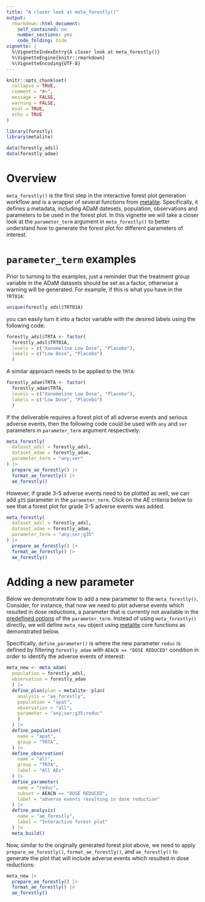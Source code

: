 ```yaml
---
title: "A closer look at meta_forestly()"
output:
  rmarkdown::html_document:
    self_contained: no
    number_sections: yes
    code_folding: hide
vignette: |
  %\VignetteIndexEntry{A closer look at meta_forestly()}
  %\VignetteEngine{knitr::rmarkdown}
  %\VignetteEncoding{UTF-8}
---
```


```r
knitr::opts_chunk$set(
  collapse = TRUE,
  comment = "#>",
  message = FALSE,
  warning = FALSE,
  eval = TRUE,
  echo = TRUE
)
```

```r
library(forestly)
library(metalite)
```

```r
data(forestly_adsl)
data(forestly_adae)
```


# Overview

`meta_forestly()` is the first step in the interactive forest plot generation workflow and is a wrapper of several functions from [metalite](https://merck.github.io/metalite/). Specifically, it defines a metadata, including ADaM datesets, population, observations and parameters to be used in the forest plot. 
In this vignette we will take a closer look at the `parameter_term` argument in `meta_forestly()` to better understand how to generate the forest plot for different parameters of interest.

# `parameter_term` examples

Prior to turning to the examples, just a reminder that the treatment group variable in the ADaM datasets should be set as a factor, otherwise a warning will be generated. 
For example, if this is what you have in the `TRT01A`:
```r
unique(forestly_adsl$TRT01A)
```

you can easily turn it into a factor variable with the desired labels using the following code: 

```r
forestly_adsl$TRTA <- factor(
  forestly_adsl$TRT01A, 
  levels = c("Xanomeline Low Dose", "Placebo"), 
  labels = c("Low Dose", "Placebo")
  )
```

A similar approach needs to be applied to the `TRTA`:

```r
forestly_adae$TRTA <- factor(
  forestly_adae$TRTA, 
  levels = c("Xanomeline Low Dose", "Placebo"), 
  labels = c("Low Dose", "Placebo")
  )
```

If the deliverable requires a forest plot of all adverse events and serious adverse events, then the following code could be used with `any` and `ser` parameters in `parameter_term` argument respectively:

```r
meta_forestly(
  dataset_adsl = forestly_adsl,
  dataset_adae = forestly_adae,
  parameter_term = "any;ser"
) |>
  prepare_ae_forestly() |>
  format_ae_forestly() |>
  ae_forestly()
```

However, if grade 3-5 adverse events need to be plotted as well, we can add `g35` parameter in the `parameter_term`. Click on the AE criteria below to see that a forest plot for grade 3-5 adverse events was added.

```r
meta_forestly(
  dataset_adsl = forestly_adsl,
  dataset_adae = forestly_adae,
  parameter_term = "any;ser;g35"
) |>
  prepare_ae_forestly() |>
  format_ae_forestly() |>
  ae_forestly()
```

# Adding a new parameter

Below we demonstrate how to add a new parameter to the `meta_forestly()`. Consider, for instance, that now we need to plot adverse events which resulted in dose reductions, a parameter that is currently not available in the [predefined options](https://merck.github.io/forestly/articles/forestly.html) of the `parameter_term`. Instead of using `meta_forestly()` directly, we will define `meta_new` object using [metalite](https://merck.github.io/metalite/) core functions as demonstrated below. 

Specifically, `define_parameter()` is where the new parameter `reduc` is defined by filtering `forestly_adae` with `AEACN == "DOSE REDUCED"` condition in order to identify the adverse events of interest:

```r
meta_new <- meta_adam(
  population = forestly_adsl,
  observation = forestly_adae
  ) |>
  define_plan(plan = metalite::plan(
    analysis = "ae_forestly",
    population = "apat",
    observation = "all",
    parameter = "any;ser;g35;reduc"
    )
  ) |>
  define_population(
    name = "apat",
    group = "TRTA",
  ) |>
  define_observation(
    name = "all",
    group = "TRTA",
    label = "All AEs"
  ) |>
  define_parameter(
    name = "reduc",
    subset = AEACN == "DOSE REDUCED",
    label = "adverse events resulting in dose reduction"
  ) |>
  define_analysis(
    name = "ae_forestly",
    label = "Interactive forest plot"
  ) |>
  meta_build()
```

Now, similar to the originally generated forest plot above, we need to apply `prepare_ae_forestly()`, `format_ae_forestly()`, and `ae_forestly()` to generate the plot that will include adverse events which resulted in dose reductions:

```r
meta_new |>
  prepare_ae_forestly() |>
  format_ae_forestly() |>
  ae_forestly()
```
